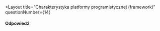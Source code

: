 
<Layout
  title="Charakterystyka platformy programistycznej (framework)"
  questionNumber={14}
>
#### Odpowiedź
</Layout>